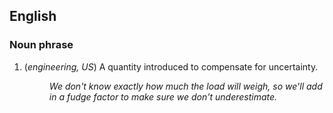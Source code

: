 ==English==

===Noun phrase===
# (''engineering, US'') A quantity introduced to compensate for uncertainty.
#: ''We don't know exactly how much the load will weigh, so we'll add in a fudge factor to make sure we don't underestimate.''